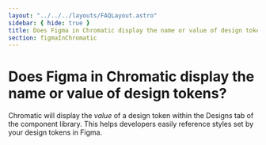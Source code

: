 ```yaml
---
layout: "../../../layouts/FAQLayout.astro"
sidebar: { hide: true }
title: Does Figma in Chromatic display the name or value of design tokens?
section: figmaInChromatic
---
```


# Does Figma in Chromatic display the name or value of design tokens?

Chromatic will display the _value_ of a design token within the Designs tab of the component library. This helps developers easily reference styles set by your design tokens in Figma.
